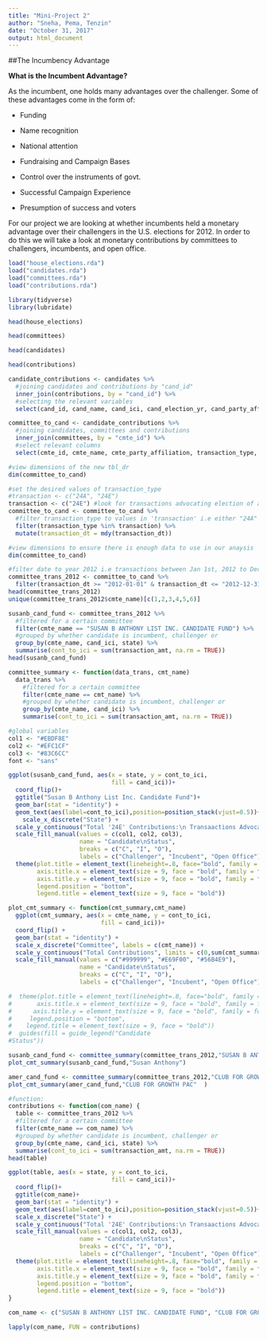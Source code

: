 ```yaml
---
title: "Mini-Project 2"
author: "Sneha, Pema, Tenzin"
date: "October 31, 2017"
output: html_document
---
```


##The Incumbency Advantage

**What is the Incumbent Advantage?**
 
As the incumbent, one holds many advantages over the challenger. Some of these advantages come in the form of:

- Funding

- Name recognition

- National attention

- Fundraising and Campaign Bases

- Control over the instruments of govt.

- Successful Campaign Experience

- Presumption of success and voters

For our project we are looking at whether incumbents held a monetary advantage over their challengers in the U.S. elections for 2012. In order to do this we will take a look at monetary contributions by committees to challengers, incumbents, and open office. 

```r
load("house_elections.rda")
load("candidates.rda")
load("committees.rda")
load("contributions.rda")
```

```r
library(tidyverse)
library(lubridate)
```
```r
head(house_elections)
```

```r
head(committees)
```
```r
head(candidates)
```
```r
head(contributions)
```

```r
candidate_contributions <- candidates %>%
  #joining candidates and contributions by "cand_id"
  inner_join(contributions, by = "cand_id") %>%
  #selecting the relevant variables
  select(cand_id, cand_name, cand_ici, cand_election_yr, cand_party_affiliation, cmte_id, transaction_type, name, transaction_dt, transaction_amt, state)
```

```r
committee_to_cand <- candidate_contributions %>%
  #joining candidates, committees and contributions
  inner_join(committees, by = "cmte_id") %>%
  #select relevant columns
  select(cmte_id, cmte_name, cmte_party_affiliation, transaction_type, name, transaction_dt, transaction_amt, cand_name, cand_party_affiliation, cand_ici, state)

#view dimensions of the new tbl_dr
dim(committee_to_cand)
```
```r
#set the desired values of transaction_type
#transaction <- c("24A", "24E")
transaction <- c("24E") #look for transactions advocating election of a candidate
committee_to_cand <- committee_to_cand %>%
  #filter transaction_type to values in 'transaction' i.e either "24A" or "24E"
  filter(transaction_type %in% transaction) %>%
  mutate(transaction_dt = mdy(transaction_dt))

#view dimensions to ensure there is enough data to use in our anaysis
dim(committee_to_cand)
```

```r
#filter date to year 2012 i.e transactions between Jan 1st, 2012 to Dec 31st, 2012
committee_trans_2012 <- committee_to_cand %>%
  filter(transaction_dt >= "2012-01-01" & transaction_dt <= "2012-12-31")
head(committee_trans_2012)
unique(committee_trans_2012$cmte_name)[c(1,2,3,4,5,6)]
```


```r
susanb_cand_fund <- committee_trans_2012 %>%
  #filtered for a certain committee
  filter(cmte_name == "SUSAN B ANTHONY LIST INC. CANDIDATE FUND") %>%
  #grouped by whether candidate is incumbent, challenger or 
  group_by(cmte_name, cand_ici, state) %>%
  summarise(cont_to_ici = sum(transaction_amt, na.rm = TRUE))
head(susanb_cand_fund)

committee_summary <- function(data_trans, cmt_name)
  data_trans %>%
    #filtered for a certain committee
    filter(cmte_name == cmt_name) %>%
    #grouped by whether candidate is incumbent, challenger or 
    group_by(cmte_name, cand_ici) %>%
    summarise(cont_to_ici = sum(transaction_amt, na.rm = TRUE))
```

```r
#global variables
col1 <- "#EBDF8E"
col2 <- "#EFC1CF"
col3 <- "#83C6CC"
font <- "sans"
```


```r
ggplot(susanb_cand_fund, aes(x = state, y = cont_to_ici,
                             fill = cand_ici))+
  coord_flip()+
  ggtitle("Susan B Anthony List Inc. Candidate Fund")+
  geom_bar(stat = "identity") + 
  geom_text(aes(label=cont_to_ici),position=position_stack(vjust=0.5))+
    scale_x_discrete("State") +
  scale_y_continuous("Total '24E' Contributions:\n Transaactions Advocating Election of a Candidate", limits = c(0,10000), breaks = seq(0, 10000, 5000), labels = c("$0", "$5,000", "$10,000")) +
  scale_fill_manual(values = c(col1, col2, col3),
                    name = "Candidate\nStatus",
                    breaks = c("C", "I", "O"),
                    labels = c("Challenger", "Incubent", "Open Office"))+
  theme(plot.title = element_text(lineheight=.8, face="bold", family = font),
        axis.title.x = element_text(size = 9, face = "bold", family = font),
        axis.title.y = element_text(size = 9, face = "bold", family = font),
        legend.position = "bottom",
        legend.title = element_text(size = 9, face = "bold"))
```

```r
plot_cmt_summary <- function(cmt_summary,cmt_name)
  ggplot(cmt_summary, aes(x = cmte_name, y = cont_to_ici,
                          fill = cand_ici))+
  coord_flip() +
  geom_bar(stat = "identity") + 
  scale_x_discrete("Committee", labels = c(cmt_name)) +
  scale_y_continuous("Total Contributions", limits = c(0,sum(cmt_summary$cont_to_ici)), breaks = seq(0,sum(cmt_summary$cont_to_ici), sum(cmt_summary$cont_to_ici)/5), labels = c("0%","20%","40%","60%","80%","100%") ) +
  scale_fill_manual(values = c("#999999", "#E69F00", "#56B4E9"),
                    name = "Candidate\nStatus",
                    breaks = c("C", "I", "O"),
                    labels = c("Challenger", "Incubent", "Open Office")) 

#  theme(plot.title = element_text(lineheight=.8, face="bold", family = font),
#       axis.title.x = element_text(size = 9, face = "bold", family = font),
#      axis.title.y = element_text(size = 9, face = "bold", family = font),
#     legend.position = "bottom",
#    legend.title = element_text(size = 9, face = "bold"))
#  guides(fill = guide_legend("Candidate
#Status"))
```


```r
susanb_cand_fund <- committee_summary(committee_trans_2012,"SUSAN B ANTHONY LIST INC. CANDIDATE FUND")
plot_cmt_summary(susanb_cand_fund,"Susan Anthony")
```

```r
amer_cand_fund <- committee_summary(committee_trans_2012,"CLUB FOR GROWTH PAC"  )
plot_cmt_summary(amer_cand_fund,"CLUB FOR GROWTH PAC"  )
```


```r
#function:
contributions <- function(com_name) {
  table <- committee_trans_2012 %>%
  #filtered for a certain committee
  filter(cmte_name == com_name) %>%
  #grouped by whether candidate is incumbent, challenger or 
  group_by(cmte_name, cand_ici, state) %>%
  summarise(cont_to_ici = sum(transaction_amt, na.rm = TRUE))
head(table)

ggplot(table, aes(x = state, y = cont_to_ici,
                             fill = cand_ici))+
  coord_flip()+
  ggtitle(com_name)+
  geom_bar(stat = "identity") + 
  geom_text(aes(label=cont_to_ici),position=position_stack(vjust=0.5))+
  scale_x_discrete("State") +
  scale_y_continuous("Total '24E' Contributions:\n Transaactions Advocating Election of a Candidate", limits = c(0,10000), breaks = seq(0, 10000, 5000), labels = c("$0", "$5,000", "$10,000")) +
  scale_fill_manual(values = c(col1, col2, col3),
                    name = "Candidate\nStatus",
                    breaks = c("C", "I", "O"),
                    labels = c("Challenger", "Incubent", "Open Office"))+
  theme(plot.title = element_text(lineheight=.8, face="bold", family = font),
        axis.title.x = element_text(size = 9, face = "bold", family = font),
        axis.title.y = element_text(size = 9, face = "bold", family = font),
        legend.position = "bottom",
        legend.title = element_text(size = 9, face = "bold"))
}
```


```r
com_name <- c("SUSAN B ANTHONY LIST INC. CANDIDATE FUND", "CLUB FOR GROWTH PAC", "SUSAN B ANTHONY LIST INC", "NATIONAL RIFLE ASSOCIATION OF AMERICA POLITICAL VICTORY FUND")
```

```r
lapply(com_name, FUN = contributions)
```







